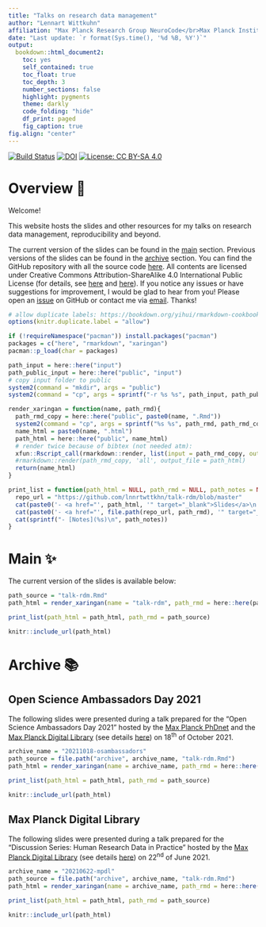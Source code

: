 ```yaml
---
title: "Talks on research data management"
author: "Lennart Wittkuhn"
affiliation: "Max Planck Research Group NeuroCode</br>Max Planck Institute for Human Development</br>Max Planck UCL Centre for Computational Psychiatry and Ageing Research</br>Berlin, Germany"
date: "Last update: `r format(Sys.time(), '%d %B, %Y')`"
output:
  bookdown::html_document2:
    toc: yes
    self_contained: true
    toc_float: true
    toc_depth: 3
    number_sections: false
    highlight: pygments
    theme: darkly
    code_folding: "hide"
    df_print: paged
    fig_caption: true
fig.align: "center"
---
```


[![Build Status](https://app.travis-ci.com/lnnrtwttkhn/talk-rdm.svg?branch=master)](https://app.travis-ci.com/lnnrtwttkhn/talk-rdm)
[![DOI](https://zenodo.org/badge/377544507.svg)](https://zenodo.org/badge/latestdoi/377544507)
[![License: CC BY-SA 4.0](https://img.shields.io/badge/License-CC%20BY--SA%204.0-lightgrey.svg)](https://creativecommons.org/licenses/by-sa/4.0/)

# Overview 👋

Welcome!

This website hosts the slides and other resources for my talks on research data management, reproducibility and beyond.

The current version of the slides can be found in the [main](#main) section.
Previous versions of the slides can be found in the [archive](#archive) section.
You can find the GitHub repository with all the source code [here](https://github.com/lnnrtwttkhn/talk-rdm).
All contents are licensed under Creative Commons Attribution-ShareAlike 4.0 International Public License (for details, see [here](https://github.com/lnnrtwttkhn/talk-rdm/blob/master/LICENSE) and [here](https://creativecommons.org/licenses/by-sa/4.0/)).
If you notice any issues or have suggestions for improvement, I would be glad to hear from you!
Please open an [issue](https://github.com/lnnrtwttkhn/talk-rdm/issues) on GitHub or contact me via [email](mailto:wittkuhn@mpib-berlin.mpg.de).
Thanks!

```r
# allow duplicate labels: https://bookdown.org/yihui/rmarkdown-cookbook/duplicate-label.html
options(knitr.duplicate.label = "allow")
```

```r
if (!requireNamespace("pacman")) install.packages("pacman")
packages = c("here", "rmarkdown", "xaringan")
pacman::p_load(char = packages)
```

```r
path_input = here::here("input")
path_public_input = here::here("public", "input")
# copy input folder to public
system2(command = "mkdir", args = "public")
system2(command = "cp", args = sprintf("-r %s %s", path_input, path_public_input))
```

```r
render_xaringan = function(name, path_rmd){
  path_rmd_copy = here::here("public", paste0(name, ".Rmd"))
  system2(command = "cp", args = sprintf("%s %s", path_rmd, path_rmd_copy))
  name_html = paste0(name, ".html")
  path_html = here::here("public", name_html)
  # render twice because of bibtex (not needed atm):
  xfun::Rscript_call(rmarkdown::render, list(input = path_rmd_copy, output_file = path_html))
  #rmarkdown::render(path_rmd_copy, 'all', output_file = path_html)
  return(name_html)
}
```

```r
print_list = function(path_html = NULL, path_rmd = NULL, path_notes = NULL){
  repo_url = "https://github.com/lnnrtwttkhn/talk-rdm/blob/master"
  cat(paste0('- <a href="', path_html, '" target="_blank">Slides</a>\n'))
  cat(paste0('- <a href="', file.path(repo_url, path_rmd), '" target="_blank">Source</a>\n'))
  cat(sprintf("- [Notes](%s)\n", path_notes))
}
```

# Main ✨

The current version of the slides is available below:

```r
path_source = "talk-rdm.Rmd"
path_html = render_xaringan(name = "talk-rdm", path_rmd = here::here(path_source))
```

```r
print_list(path_html = path_html, path_rmd = path_source)
```

```r
knitr::include_url(path_html)
```

# Archive 📚

## Open Science Ambassadors Day 2021

The following slides were presented during a talk prepared for the "Open Science Ambassadors Day 2021" hosted by the [Max Planck PhDnet](https://www.phdnet.mpg.de/home) and the [Max Planck Digital Library](https://www.mpdl.mpg.de/en/) (see details [here](https://osambassadors.mpdl.mpg.de/)) on 18<sup>th</sup> of October 2021.

```r
archive_name = "20211018-osambassadors"
path_source = file.path("archive", archive_name, "talk-rdm.Rmd")
path_html = render_xaringan(name = archive_name, path_rmd = here::here(path_source))
```

```r
print_list(path_html = path_html, path_rmd = path_source)
```

```r
knitr::include_url(path_html)
```

## Max Planck Digital Library

The following slides were presented during a talk prepared for the "Discussion Series: Human Research Data in Practice" hosted by the [Max Planck Digital Library](https://www.mpdl.mpg.de/en/) (see details [here](https://rdm.mpdl.mpg.de/2021/05/27/discussion-series-human-research-data-in-practice-on-22th-june-2021/)) on 22<sup>nd</sup> of June 2021.

```r
archive_name = "20210622-mpdl"
path_source = file.path("archive", archive_name, "talk-rdm.Rmd")
path_html = render_xaringan(name = archive_name, path_rmd = here::here(path_source))
```

```r
print_list(path_html = path_html, path_rmd = path_source)
```

```r
knitr::include_url(path_html)
```


